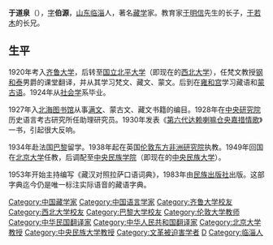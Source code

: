 {{unreferenced|time=2016-04-09T08:59:32+00:00}}
{{noteTA
|reason=5
|T=zh:于道泉;zh-hans:于道泉;zh-hant:于道泉;zh-tw:于道泉;zh-hk:于道泉;zh-sg:于道泉;zh-mo:于道泉;
|1=zh:于道泉;zh-hans:于道泉;zh-hant:于道泉;zh-tw:于道泉;zh-hk:于道泉;zh-mo:于道泉;
|2=zh:于姓;zh-hans:于姓;zh-hant:于姓;zh-tw:于姓;zh-hk:于姓;zh-mo:于姓;
|3=zh:于明信;zh-hans:于明信;zh-hant:于明信;zh-tw:于明信;zh-hk:于明信;zh-mo:于明信;
|G1=姓氏
}}
'''于道泉'''（{{bd|1901年|10月28日|1992年|4月21日|catIdx=Y于}}），[[表字|字]]'''伯源'''，[[山东|山东]][[临淄|临淄]]人，著名[[藏学|藏学]]家。教育家[[于明信|于明信]]先生的长子，[[于若木|于若木]]的长兄。

==生平==
1920年考入[[齐鲁大学|齐鲁大学]]，后转至[[国立北平大学|国立北平大学]]（即现在的[[西北大学|西北大学]]），任梵文教授[[钢和泰|钢和泰]]男爵的课堂翻译，并从其学习梵文、藏文、蒙文。后到在[[雍和宫|雍和宫]]学习藏语和[[蒙古语|蒙古语]]。1924年从[[社会学|社会学]]系毕业。

1927年入[[北海图书馆|北海图书馆]]从事[[满文|满文]]、蒙古文、藏文书籍的编目。1928年在[[中央研究院|中央研究院]]历史语言考古研究所任助理研究员。1930年发表《[[六世达赖喇嘛|第六代达赖喇嘛]][[仓央嘉措情歌|仓央嘉措情歌]]》一书，引起很大反响。

1934年赴法国[[巴黎|巴黎]]留学。1938年起在英国[[伦敦|伦敦]][[东方非洲研究院|东方非洲研究院]]执教。1949年回国在[[北京大学|北京大学]]任教，后调配至[[中央民族学院|中央民族学院]]（即现在的[[中央民族大学|中央民族大学]]）。

1953年开始主持编写《藏汉对照拉萨口语词典》，1983年由[[民族出版社|民族出版社]]出版。这部字典迄今仍是唯一标注实际语音的藏语字典。

{{DEFAULTSORT:Y}}
[[Category:中国藏学家|Category:中国藏学家]]
[[Category:中国语言学家|Category:中国语言学家]]
[[Category:齐鲁大学校友|Category:齐鲁大学校友]]
[[Category:西北大学校友|Category:西北大学校友]]
[[Category:巴黎大学校友|Category:巴黎大学校友]]
[[Category:伦敦大学教师|Category:伦敦大学教师]]
[[Category:中华民国翻译家|Category:中华民国翻译家]]
[[Category:中华人民共和国翻译家|Category:中华人民共和国翻译家]]
[[Category:北京大学教授|Category:北京大学教授]]
[[Category:中央民族大学教授|Category:中央民族大学教授]]
[[Category:文革被迫害学者|Category:文革被迫害学者]]
[[Category:于姓|D]]
[[Category:临淄人|Category:临淄人]]